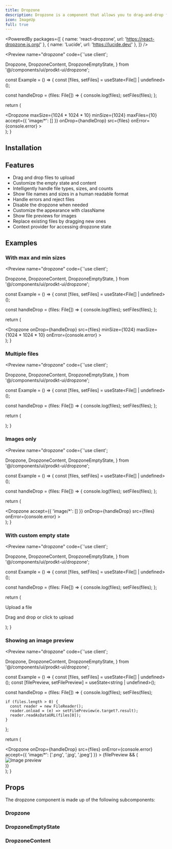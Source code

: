```yaml
---
title: Dropzone
description: Dropzone is a component that allows you to drag-and-drop files into a container to process them.
icon: ImageUp
full: true
---
```



<PoweredBy packages={[
  { name: 'react-dropzone', url: 'https://react-dropzone.js.org/' },
  { name: 'Lucide', url: 'https://lucide.dev/' },
]} />

<Preview name="dropzone" code={`'use client';

  Dropzone,
  DropzoneContent,
  DropzoneEmptyState,
} from '@/components/ui/prodkt-ui/dropzone';

const Example = () => {
  const [files, setFiles] = useState<File[] | undefined>();

  const handleDrop = (files: File[]) => {
    console.log(files);
    setFiles(files);
  };

  return (
    <div className="flex h-screen w-full items-center justify-center bg-secondary p-8">
      <Dropzone
        maxSize={1024 * 1024 * 10}
        minSize={1024}
        maxFiles={10}
        accept={{ 'image/*': [] }}
        onDrop={handleDrop}
        src={files}
        onError={console.error}
      >
        <DropzoneEmptyState />
        <DropzoneContent />
      </Dropzone>
    </div>
  );
}


## Installation

<Installer packageName="dropzone" />

## Features

- Drag and drop files to upload
- Customize the empty state and content
- Intelligently handle file types, sizes, and counts
- Show file names and sizes in a human readable format
- Handle errors and reject files
- Disable the dropzone when needed
- Customize the appearance with className
- Show file previews for images
- Replace existing files by dragging new ones
- Context provider for accessing dropzone state

## Examples

### With max and min sizes

<Preview name="dropzone" code={`'use client';

  Dropzone,
  DropzoneContent,
  DropzoneEmptyState,
} from '@/components/ui/prodkt-ui/dropzone';

const Example = () => {
  const [files, setFiles] = useState<File[] | undefined>();

  const handleDrop = (files: File[]) => {
    console.log(files);
    setFiles(files);
  };

  return (
    <div className="flex h-screen w-full items-center justify-center bg-secondary p-8">
      <Dropzone
        onDrop={handleDrop}
        src={files}
        minSize={1024}
        maxSize={1024 * 1024 * 10}
        onError={console.error}
      >
        <DropzoneEmptyState />
        <DropzoneContent />
      </Dropzone>
    </div>
  );
}


### Multiple files

<Preview name="dropzone" code={`'use client';

  Dropzone,
  DropzoneContent,
  DropzoneEmptyState,
} from '@/components/ui/prodkt-ui/dropzone';

const Example = () => {
  const [files, setFiles] = useState<File[] | undefined>();

  const handleDrop = (files: File[]) => {
    console.log(files);
    setFiles(files);
  };

  return (
    <div className="flex h-screen w-full items-center justify-center bg-secondary p-8">
      <Dropzone
        onDrop={handleDrop}
        src={files}
        maxFiles={3}
        onError={console.error}
      >
        <DropzoneEmptyState />
        <DropzoneContent />
      </Dropzone>
    </div>
  );
}


### Images only

<Preview name="dropzone" code={`'use client';

  Dropzone,
  DropzoneContent,
  DropzoneEmptyState,
} from '@/components/ui/prodkt-ui/dropzone';

const Example = () => {
  const [files, setFiles] = useState<File[] | undefined>();

  const handleDrop = (files: File[]) => {
    console.log(files);
    setFiles(files);
  };

  return (
    <div className="flex h-screen w-full items-center justify-center bg-secondary p-8">
      <Dropzone
        accept={{ 'image/*': [] }}
        onDrop={handleDrop}
        src={files}
        onError={console.error}
      >
        <DropzoneEmptyState />
        <DropzoneContent />
      </Dropzone>
    </div>
  );
}


### With custom empty state

<Preview name="dropzone" code={`'use client';

  Dropzone,
  DropzoneContent,
  DropzoneEmptyState,
} from '@/components/ui/prodkt-ui/dropzone';

const Example = () => {
  const [files, setFiles] = useState<File[] | undefined>();

  const handleDrop = (files: File[]) => {
    console.log(files);
    setFiles(files);
  };

  return (
    <div className="flex h-screen w-full items-center justify-center bg-secondary p-8">
      <Dropzone
        onDrop={handleDrop}
        src={files}
        onError={console.error}
      >
        <DropzoneEmptyState>
          <div className="w-full p-8 flex items-center gap-4">
            <div className="flex size-16 items-center justify-center rounded-lg bg-muted text-muted-foreground">
              <UploadIcon size={24} />
            </div>
            <div className="text-left">
              <p className="font-medium text-sm">
                Upload a file
              </p>
              <p className="text-muted-foreground text-xs">
                Drag and drop or click to upload
              </p>
            </div>
          </div>
        </DropzoneEmptyState>
        <DropzoneContent />
      </Dropzone>
    </div>
  );
}


### Showing an image preview

<Preview name="dropzone" code={`'use client';

  Dropzone,
  DropzoneContent,
  DropzoneEmptyState,
} from '@/components/ui/prodkt-ui/dropzone';

const Example = () => {
  const [files, setFiles] = useState<File[] | undefined>();
  const [filePreview, setFilePreview] = useState<string | undefined>();

  const handleDrop = (files: File[]) => {
    console.log(files);
    setFiles(files);

    if (files.length > 0) {
      const reader = new FileReader();
      reader.onload = (e) => setFilePreview(e.target?.result);
      reader.readAsDataURL(files[0]);
    }
  };

  return (
    <div className="flex h-screen w-full items-center justify-center bg-secondary p-8">
      <Dropzone
        onDrop={handleDrop}
        src={files}
        onError={console.error}
        accept={{ 'image/*': ['.png', '.jpg', '.jpeg'] }}
      >
        <DropzoneEmptyState />
        <DropzoneContent>
          {filePreview && (
            <div className="w-full h-[102px]">
              <img
                src={filePreview}
                alt="Image preview"
                className="absolute w-full h-full top-0 left-0 object-cover"
              />
            </div>
          )}
        </DropzoneContent>
      </Dropzone>
    </div>
  );
}


## Props

The dropzone component is made up of the following subcomponents:

### Dropzone

<AutoTypeTable path="node_modules/@repo/dropzone/index.tsx" name="DropzoneProps" />

### DropzoneEmptyState

<AutoTypeTable path="node_modules/@repo/dropzone/index.tsx" name="DropzoneEmptyStateProps" />

### DropzoneContent

<AutoTypeTable path="node_modules/@repo/dropzone/index.tsx" name="DropzoneContentProps" />
